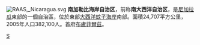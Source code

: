 [[File:RAAS,_Nicaragua.svg|right]]
'''南加勒比海岸自治区'''，前称'''南大西洋自治区'''，是[[尼加拉瓜|尼加拉瓜]]東部的一個自治區，位於東部[[大西洋|大西洋]][[蚊子海岸|蚊子海岸]]南部。面積24,707平方公里，2005年人口382,100人。首府[[布盧菲爾茲|布盧菲爾茲]]。

{{尼加拉瓜行政區劃}}

[[Category:尼加拉瓜行政區劃|S]]